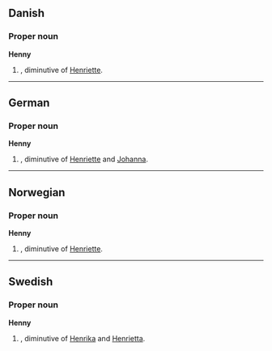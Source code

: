 ==Danish==

===Proper noun===
'''Henny'''
# {{given name|female||da:}}, diminutive of [[Henriette]].

----

==German==

===Proper noun===
'''Henny'''

# {{given name|female||de:}}, diminutive of [[Henriette]] and [[Johanna]].

----

==Norwegian==

===Proper noun===
'''Henny'''

# {{given name|female||no:}}, diminutive of [[Henriette]].

----

==Swedish==

===Proper noun===
'''Henny'''

# {{given name|female||sv:}}, diminutive of [[Henrika]] and [[Henrietta]].